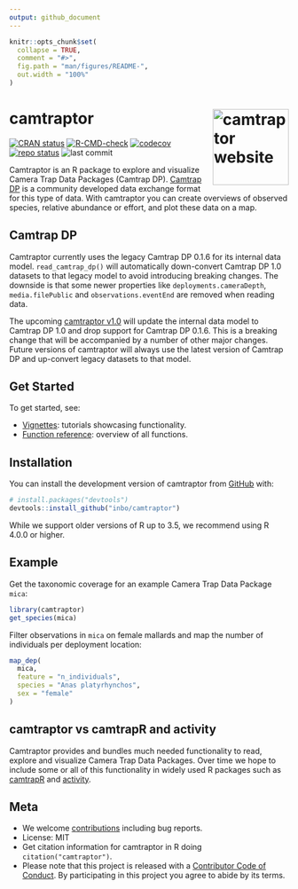 ```yaml
---
output: github_document
---
```


<!-- README.md is generated from README.Rmd. Please edit that file -->

```r
knitr::opts_chunk$set(
  collapse = TRUE,
  comment = "#>",
  fig.path = "man/figures/README-",
  out.width = "100%"
)
```

# camtraptor <a href="https://inbo.github.io/camtraptor"><img src="man/figures/logo.png" align="right" height="137" alt="camtraptor website" /></a>

<!-- badges: start -->
[![CRAN status](https://www.r-pkg.org/badges/version/camtraptor)](https://CRAN.R-project.org/package=camtraptor)
[![R-CMD-check](https://github.com/inbo/camtraptor/actions/workflows/R-CMD-check.yaml/badge.svg)](https://github.com/inbo/camtraptor/actions/workflows/R-CMD-check.yaml)
[![codecov](https://codecov.io/gh/inbo/camtraptor/branch/main/graph/badge.svg)](https://app.codecov.io/gh/inbo/camtraptor/)
[![repo status](https://www.repostatus.org/badges/latest/active.svg)](https://www.repostatus.org/#active)
![last commit](https://img.shields.io/github/last-commit/inbo/camtraptor)
<!-- badges: end -->

Camtraptor is an R package to explore and visualize Camera Trap Data Packages (Camtrap DP). [Camtrap DP](https://camtrap-dp.tdwg.org) is a community developed data exchange format for this type of data. With camtraptor you can create overviews of observed species, relative abundance or effort, and plot these data on a map.

## Camtrap DP

Camtraptor currently uses the legacy Camtrap DP 0.1.6 for its internal data model. `read_camtrap_dp()` will automatically down-convert Camtrap DP 1.0 datasets to that legacy model to avoid introducing breaking changes. The downside is that some newer properties like `deployments.cameraDepth`, `media.filePublic` and `observations.eventEnd` are removed when reading data.

The upcoming [camtraptor v1.0](https://github.com/inbo/camtraptor/milestone/3) will update the internal data model to Camtrap DP 1.0 and drop support for Camtrap DP 0.1.6. This is a breaking change that will be accompanied by a number of other major changes. Future versions of camtraptor will always use the latest version of Camtrap DP and up-convert legacy datasets to that model.

## Get Started

To get started, see:

- [Vignettes](https://inbo.github.io/camtraptor/articles/): tutorials showcasing functionality.
- [Function reference](https://inbo.github.io/camtraptor/reference/index.html): overview of all functions.

## Installation

You can install the development version of camtraptor from [GitHub](https://github.com/inbo/camtraptor) with:

``` r
# install.packages("devtools")
devtools::install_github("inbo/camtraptor")
```

While we support older versions of R up to 3.5, we recommend using R 4.0.0 or higher.

## Example

Get the taxonomic coverage for an example Camera Trap Data Package `mica`:

```r
library(camtraptor)
get_species(mica)
```

Filter observations in `mica` on female mallards and map the number of individuals per deployment location:

```r
map_dep(
  mica,
  feature = "n_individuals",
  species = "Anas platyrhynchos",
  sex = "female"
)
```

## camtraptor vs camtrapR and activity

Camtraptor provides and bundles much needed functionality to read, explore and visualize Camera Trap Data Packages. Over time we hope to include some or all of this functionality in widely used R packages such as [camtrapR](https://cran.r-project.org/package=camtrapR) and [activity](https://cran.r-project.org/package=activity).

## Meta

- We welcome [contributions](.github/CONTRIBUTING.md) including bug reports.
- License: MIT
- Get citation information for camtraptor in R doing `citation("camtraptor")`.
- Please note that this project is released with a [Contributor Code of Conduct](.github/CODE_OF_CONDUCT.md). By participating in this project you agree to abide by its terms.

